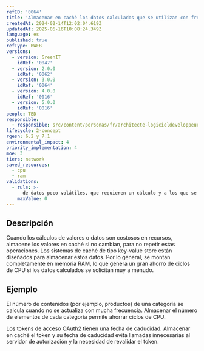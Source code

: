 ```yaml
---
refID: '0064'
title: 'Almacenar en caché los datos calculados que se utilizan con frecuencia'
createdAt: 2024-02-14T12:02:04.619Z
updatedAt: 2025-06-16T10:08:24.349Z
language: es
published: true
refType: RWEB
versions:
  - version: GreenIT
    idRef: '0047'
  - version: 2.0.0
    idRef: '0062'
  - version: 3.0.0
    idRef: '0064'
  - version: 4.0.0
    idRef: '0016'
  - version: 5.0.0
    idRef: '0016'
people: TBD
responsible:
  - responsible: src/content/personas/fr/architecte-logicieldeveloppeur.mdx
lifecycle: 2-concept
rgesn: 6.2 y 7.1
environmental_impact: 4
priority_implementation: 4
moe: 3
tiers: network
saved_resources:
  - cpu
  - ram
validations:
  - rule: >-
      de datos poco volátiles, que requieren un cálculo y a los que se accede varias veces, no colocados en un sistema de caché
    maxValue: 0
---
```


## Descripción

Cuando los cálculos de valores o datos son costosos en recursos, almacene los valores en caché si no cambian, para no repetir estas operaciones.
Los sistemas de caché de tipo key-value store están diseñados para almacenar estos datos. Por lo general, se montan completamente en memoria RAM, lo que genera un gran ahorro de ciclos de CPU si los datos calculados se solicitan muy a menudo.

## Ejemplo

El número de contenidos (por ejemplo, productos) de una categoría se calcula cuando no se actualiza con mucha frecuencia. Almacenar el número de elementos de cada categoría permite ahorrar ciclos de CPU.

Los tokens de acceso OAuth2 tienen una fecha de caducidad. Almacenar en caché el token y su fecha de caducidad evita llamadas innecesarias al servidor de autorización y la necesidad de revalidar el token.


